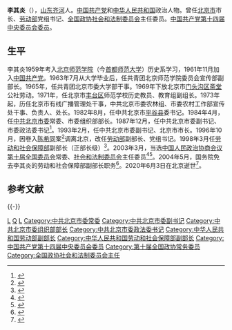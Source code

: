 '''李其炎'''（{{bd|1938年|10月|2020年|6月3日|catIdx=L李}}），[[山东|山东]][[齐河|齐河]]人。[[中国共产党|中国共产党]]和[[中华人民共和国|中华人民共和国]]政治人物。曾任[[北京市|北京市]]市长、[[中华人民共和国劳动部|劳动部]]党组书记、[[中国人民政治协商会议全国委员会社会和法制委员会|全国政协社会和法制委员会]]主任委员。[[中国共产党第十四届中央委员会委员列表|中国共产党第十四届中央委员会委员]]。
==生平==
李其炎1959年考入[[北京师范学院|北京师范学院]]（今[[首都师范大学|首都师范大学]]）历史系学习，1961年11月加入[[中国共产党|中国共产党]]。1963年7月从大学毕业后，任共青团北京师范学院委员会宣传部副部长。1965年，任共青团北京市委大学部干事。1969年下放北京市[[门头沟区|门头沟区]][[斋堂镇|斋堂]]公社劳动。1971年，任北京市[[丰台区|丰台区]]师范学校历史教员、教育组副组长。1973年起，历任北京市有线广播管理处干事，中共北京市委农林组、市委农村工作部宣传处干事、负责人、处长。1982年8月，任中共北京市[[平谷县|平谷县]]委书记。1984年4月，任[[中共北京市委|中共北京市委]]常委、市委组织部部长。1987年12月，任中共北京市委副书记、市委政法委书记<ref>{{cite book |author1=中共中央组织部 |author2=中共中央党史研究室 |title=中国共产党历届中央委员大辞典 1921-2003 |date=2004 |publisher=中共党史出版社 |location=北京 |isbn=7-80136-952-1 |page=350}}</ref>。1993年2月，任中共北京市委副书记、北京市市长。1996年10月，因卷入[[陈希同|陈希同]]案<ref>{{cite web |title=陈希同、王宝森惊天大案始末 |url=https://www.chinacourt.org/article/detail/2003/10/id/85601.shtml |website=中国法院网 |accessdate=2020-06-09 |date=2003-10-13}}</ref>调离北京，改任[[中华人民共和国劳动部|劳动部]]副部长、党组书记。1998年3月任[[中华人民共和国劳动和社会保障部|劳动和社会保障部]]副部长（正部长级）<ref>{{Cite web|title=中国代表团团长、劳动和社会保障部副部长李其炎在第90届国际劳工大会上的发言(2002年6月10日，日内瓦) - 深圳大学双语教学教程-国际人权法|url=http://cms.szu.edu.cn/renquan/detail.asp?ContentID=391&ClassCode=00070001|accessdate=2019-08-24|publisher=深圳大学|archiveurl=https://web.archive.org/web/20160304203107/http://cms.szu.edu.cn/renquan/detail.asp?ContentID=391&ClassCode=00070001|archivedate=2016-03-04|dead-url=yes}}</ref>。2003年3月，当选[[中国人民政治协商会议|中国人民政治协商会议]][[中国人民政治协商会议第十届全国委员会委员名单|第十届全国委员会]]常委、[[中国人民政治协商会议全国委员会社会和法制委员会|社会和法制委员会]]主任委员<ref>{{Cite web|title=299人当选政协第十届全国委员会常务委员|url=http://www.china.com.cn/zhuanti2005/txt/2003-03/13/content_5292811.htm|accessdate=2019-08-24|date=2003-03-13|publisher=中国网|archive-date=2015-09-24|archive-url=https://web.archive.org/web/20150924015505/http://www.china.com.cn/zhuanti2005/txt/2003-03/13/content_5292811.htm|dead-url=no}}</ref><ref>{{Cite web|title=全国政协社会和法制委员会主任李其炎作汇报(图)|url=http://news.sina.com.cn/c/2005-02-26/19495948819.shtml|accessdate=2019-08-24|date=2005-02-26|publisher=新浪网|archive-date=2019-06-05|archive-url=https://web.archive.org/web/20190605063823/http://news.sina.com.cn/c/2005-02-26/19495948819.shtml|dead-url=no}}</ref>。2004年5月，国务院免去李其炎的劳动和社会保障部副部长职务<ref>{{cite web |title=国务院任免国家工作人员 |url=http://www.people.com.cn/GB/shizheng/1026/2495189.html |website=人民网 |accessdate=2020-06-09 |date=2004-05-13 |archive-date=2011-01-30 |archive-url=https://web.archive.org/web/20110130221053/http://people.com.cn/GB/shizheng/1026/2495189.html |dead-url=no }}</ref>。2020年6月3日在北京逝世<ref>{{cite web |title=北京市原市长李其炎逝世 |url=http://news.sina.com.cn/c/2020-06-09/doc-iirczymk6115538.shtml |website=新浪 |accessdate=2020-06-09 |date=2020-06-09 |archive-date=2020-06-09 |archive-url=https://web.archive.org/web/20200609111816/https://news.sina.com.cn/c/2020-06-09/doc-iirczymk6115538.shtml |dead-url=no }}</ref>。

==参考文献==
{{reflist}}

{{-}}
{{start box}}
{{s-par|prc-ncppcc}}
{{s-before|[[王森浩|王森浩]]}}
{{s-title|[[中国人民政治协商会议全国委员会|中国人民政治协商会议全国委员会]][[中国人民政治协商会议全国委员会社会和法制委员会|社会和法制委员会]]主任|2003年3月—2008年3月}}
{{s-after|[[张福森|张福森]]}}
{{s-ppo|cpc}}
{{s-before|[[李伯勇|李伯勇]]}}
{{s-title|[[中华人民共和国劳动部|中华人民共和国劳动部]]党组书记|1996年10月—1998年3月}}
{{s-after|[[张左己|张左己]]<br><small>[[中华人民共和国劳动和社会保障部|劳动和社会保障部]]党组书记</small>}}
{{s-gov|prc}}
{{s-before|[[陈希同|陈希同]]}}
{{s-title|[[北京市人民政府|北京市人民政府]]市长|1993年2月—1996年10月}}
{{s-after|[[贾庆林|贾庆林]]}}
{{end box}}

{{中华人民共和国北京市正职领导人}}
{{北京市市长|PRC}}

[[Category:齐河人|L]]
[[Category:李姓|Q]]
[[Category:首都师范大学校友|L]]
[[Category:中共北京市委常委|Category:中共北京市委常委]]
[[Category:中共北京市委副书记|Category:中共北京市委副书记]]
[[Category:中共北京市委组织部部长|Category:中共北京市委组织部部长]]
[[Category:中共北京市委政法委书记|Category:中共北京市委政法委书记]]
[[Category:中华人民共和国劳动部副部长|Category:中华人民共和国劳动部副部长]]
[[Category:中华人民共和国劳动和社会保障部副部长|Category:中华人民共和国劳动和社会保障部副部长]]
[[Category:中国共产党第十四届中央委员会委员|Category:中国共产党第十四届中央委员会委员]]
[[Category:第十届全国政协常务委员|Category:第十届全国政协常务委员]]
[[Category:全国政协社会和法制委员会主任|Category:全国政协社会和法制委员会主任]]
{{DEFAULTSORT:Li, Qiyan}}